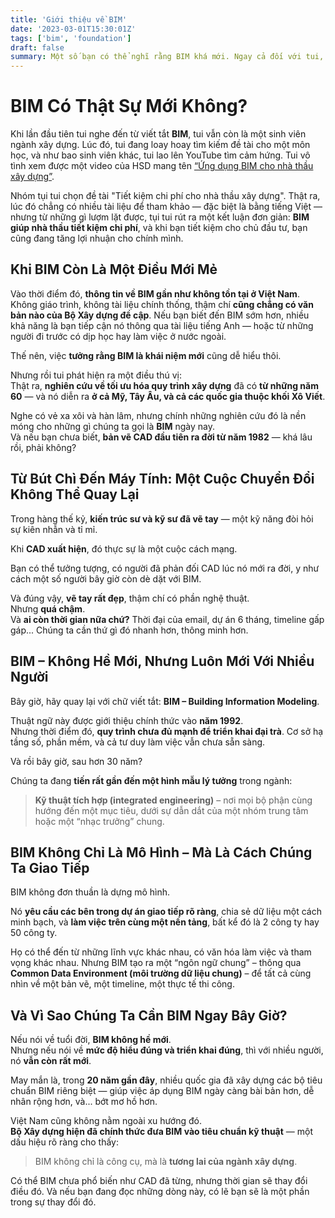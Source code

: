 ```yaml
---
title: 'Giới thiệu về BIM'
date: '2023-03-01T15:30:01Z'
tags: ['bim', 'foundation']
draft: false
summary: Một số bạn có thể nghĩ rằng BIM khá mới. Ngay cả đối với tui, lần đầu tiên tui nghe thấy từ viết tắt này là khoảng 10 năm trước.
---
```


# BIM Có Thật Sự Mới Không?

Khi lần đầu tiên tui nghe đến từ viết tắt **BIM**, tui vẫn còn là một sinh viên ngành xây dựng. Lúc đó, tui đang loay hoay tìm kiếm đề tài cho một môn học, và như bao sinh viên khác, tui lao lên YouTube tìm cảm hứng. Tui vô tình xem được một video của HSD mang tên [“Ứng dụng BIM cho nhà thầu xây dựng”](https://www.youtube.com/watch?v=GOLWRfMX-uQ).

Nhóm tụi tui chọn đề tài "Tiết kiệm chi phí cho nhà thầu xây dựng". Thật ra, lúc đó chẳng có nhiều tài liệu để tham khảo — đặc biệt là bằng tiếng Việt — nhưng từ những gì lượm lặt được, tụi tui rút ra một kết luận đơn giản: **BIM giúp nhà thầu tiết kiệm chi phí**, và khi bạn tiết kiệm cho chủ đầu tư, bạn cũng đang tăng lợi nhuận cho chính mình.

## Khi BIM Còn Là Một Điều Mới Mẻ

Vào thời điểm đó, **thông tin về BIM gần như không tồn tại ở Việt Nam**. Không giáo trình, không tài liệu chính thống, thậm chí **cũng chẳng có văn bản nào của Bộ Xây dựng đề cập**. Nếu bạn biết đến BIM sớm hơn, nhiều khả năng là bạn tiếp cận nó thông qua tài liệu tiếng Anh — hoặc từ những người đi trước có dịp học hay làm việc ở nước ngoài.

Thế nên, việc **tưởng rằng BIM là khái niệm mới** cũng dễ hiểu thôi.

Nhưng rồi tui phát hiện ra một điều thú vị:  
Thật ra, **nghiên cứu về tối ưu hóa quy trình xây dựng** đã có **từ những năm 60** — và nó diễn ra **ở cả Mỹ, Tây Âu, và cả các quốc gia thuộc khối Xô Viết**.

Nghe có vẻ xa xôi và hàn lâm, nhưng chính những nghiên cứu đó là nền móng cho những gì chúng ta gọi là **BIM** ngày nay.  
Và nếu bạn chưa biết, **bản vẽ CAD đầu tiên ra đời từ năm 1982** — khá lâu rồi, phải không?

## Từ Bút Chì Đến Máy Tính: Một Cuộc Chuyển Đổi Không Thể Quay Lại

Trong hàng thế kỷ, **kiến trúc sư và kỹ sư đã vẽ tay** — một kỹ năng đòi hỏi sự kiên nhẫn và tỉ mỉ.

Khi **CAD xuất hiện**, đó thực sự là một cuộc cách mạng.

Bạn có thể tưởng tượng, có người đã phản đối CAD lúc nó mới ra đời, y như cách một số người bây giờ còn dè dặt với BIM.

Và đúng vậy, **vẽ tay rất đẹp**, thậm chí có phần nghệ thuật.  
Nhưng **quá chậm**.  
Và **ai còn thời gian nữa chứ?** Thời đại của email, dự án 6 tháng, timeline gấp gáp... Chúng ta cần thứ gì đó nhanh hơn, thông minh hơn.

## BIM – Không Hề Mới, Nhưng Luôn Mới Với Nhiều Người

Bây giờ, hãy quay lại với chữ viết tắt: **BIM – Building Information Modeling**.

Thuật ngữ này được giới thiệu chính thức vào **năm 1992**.  
Nhưng thời điểm đó, **quy trình chưa đủ mạnh để triển khai đại trà**. Cơ sở hạ tầng số, phần mềm, và cả tư duy làm việc vẫn chưa sẵn sàng.

Và rồi bây giờ, sau hơn 30 năm?

Chúng ta đang **tiến rất gần đến một hình mẫu lý tưởng** trong ngành:

> **Kỹ thuật tích hợp (integrated engineering)** – nơi mọi bộ phận cùng hướng đến một mục tiêu, dưới sự dẫn dắt của một nhóm trung tâm hoặc một “nhạc trưởng” chung.

## BIM Không Chỉ Là Mô Hình – Mà Là Cách Chúng Ta Giao Tiếp

BIM không đơn thuần là dựng mô hình.

Nó **yêu cầu các bên trong dự án giao tiếp rõ ràng**, chia sẻ dữ liệu một cách minh bạch, và **làm việc trên cùng một nền tảng**, bất kể đó là 2 công ty hay 50 công ty.

Họ có thể đến từ những lĩnh vực khác nhau, có văn hóa làm việc và tham vọng khác nhau. Nhưng BIM tạo ra một “ngôn ngữ chung” – thông qua **Common Data Environment (môi trường dữ liệu chung)** – để tất cả cùng nhìn về một bản vẽ, một timeline, một thực tế thi công.

## Và Vì Sao Chúng Ta Cần BIM Ngay Bây Giờ?

Nếu nói về tuổi đời, **BIM không hề mới**.  
Nhưng nếu nói về **mức độ hiểu đúng và triển khai đúng**, thì với nhiều người, nó **vẫn còn rất mới**.

May mắn là, trong **20 năm gần đây**, nhiều quốc gia đã xây dựng các bộ tiêu chuẩn BIM riêng biệt — giúp việc áp dụng BIM ngày càng bài bản hơn, dễ nhân rộng hơn, và... bớt mơ hồ hơn.

Việt Nam cũng không nằm ngoài xu hướng đó.  
**Bộ Xây dựng hiện đã chính thức đưa BIM vào tiêu chuẩn kỹ thuật** — một dấu hiệu rõ ràng cho thấy:

> BIM không chỉ là công cụ, mà là **tương lai của ngành xây dựng**.

Có thể BIM chưa phổ biến như CAD đã từng, nhưng thời gian sẽ thay đổi điều đó. Và nếu bạn đang đọc những dòng này, có lẽ bạn sẽ là một phần trong sự thay đổi đó.
